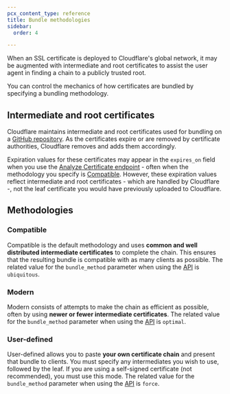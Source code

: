 ```yaml
---
pcx_content_type: reference
title: Bundle methodologies
sidebar:
  order: 4

---
```


When an SSL certificate is deployed to Cloudflare's global network, it may be augmented with intermediate and root certificates to assist the user agent in finding a chain to a publicly trusted root.

You can control the mechanics of how certificates are bundled by specifying a bundling methodology.

## Intermediate and root certificates

Cloudflare maintains intermediate and root certificates used for bundling on a [GitHub repository](https://github.com/cloudflare/cfssl_trust). As the certificates expire or are removed by certificate authorities, Cloudflare removes and adds them accordingly.

Expiration values for these certificates may appear in the `expires_on` field when you use the [Analyze Certificate endpoint](/api/operations/analyze-certificate-analyze-certificate) - often when the methodology you specify is [Compatible](#compatible). However, these expiration values reflect intermediate and root certificates - which are handled by Cloudflare -, not the leaf certificate you would have previously uploaded to Cloudflare.

## Methodologies

### Compatible

Compatible is the default methodology and uses **common and well distributed intermediate certificates** to complete the chain. This  ensures that the resulting bundle is compatible with as many clients as possible. 
The related value for the `bundle_method` parameter when using the [API](https://developers.cloudflare.com/api/operations/custom-ssl-for-a-zone-create-ssl-configuration) is `ubiquitous`.

### Modern

Modern consists of attempts to make the chain as efficient as possible, often by using **newer or fewer intermediate certificates**.
The related value for the `bundle_method` parameter when using the [API](https://developers.cloudflare.com/api/operations/custom-ssl-for-a-zone-create-ssl-configuration) is `optimal`.

### User-defined

User-defined allows you to paste **your own certificate chain** and present that bundle to clients. You must specify any intermediates you wish to use, followed by the leaf. If you are using a self-signed certificate (not recommended), you must use this mode.
The related value for the `bundle_method` parameter when using the [API](https://developers.cloudflare.com/api/operations/custom-ssl-for-a-zone-create-ssl-configuration) is `force`.
